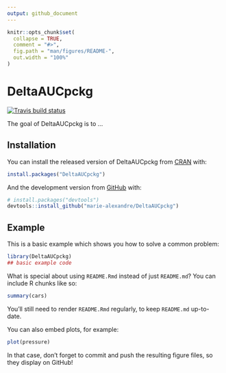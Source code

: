 ```yaml
---
output: github_document
---
```


<!-- README.md is generated from README.Rmd. Please edit that file -->

```r
knitr::opts_chunk$set(
  collapse = TRUE,
  comment = "#>",
  fig.path = "man/figures/README-",
  out.width = "100%"
)
```

# DeltaAUCpckg

<!-- badges: start -->
[![Travis build status](https://travis-ci.com/marie-alexandre/DeltaAUCpckg.svg?branch=master)](https://travis-ci.com/marie-alexandre/DeltaAUCpckg)
<!-- badges: end -->

The goal of DeltaAUCpckg is to ...

## Installation

You can install the released version of DeltaAUCpckg from [CRAN](https://CRAN.R-project.org) with:

``` r
install.packages("DeltaAUCpckg")
```

And the development version from [GitHub](https://github.com/) with:

``` r
# install.packages("devtools")
devtools::install_github("marie-alexandre/DeltaAUCpckg")
```
## Example

This is a basic example which shows you how to solve a common problem:

```r
library(DeltaAUCpckg)
## basic example code
```

What is special about using `README.Rmd` instead of just `README.md`? You can include R chunks like so:

```r
summary(cars)
```

You'll still need to render `README.Rmd` regularly, to keep `README.md` up-to-date.

You can also embed plots, for example:

```r
plot(pressure)
```

In that case, don't forget to commit and push the resulting figure files, so they display on GitHub!
